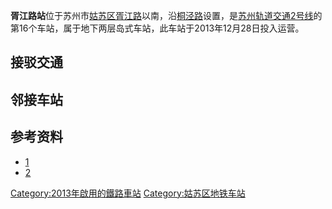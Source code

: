 {{Station Infobox
|name = 胥江路
|eng_name = Xujianglu
|linecolour = #{{苏州轨道交通颜色|2}}
|image = Suzhou (December 6, 2015) - 07.jpg
|structure = 地下车站
|country = {{PRC}}
|borough = [[江苏省|江苏省]][[苏州市|苏州市]][[姑苏区|姑苏区]][[吴门桥街道|吴门桥街道]]/[[沧浪街道|沧浪街道]]
|address = 桐泾南路与胥江路交叉口南侧地底
|line = {{苏州轨道交通路线标志|2|full}}
|platforms = 1个[[岛式站台|岛式站台]]
|exits = 3
|opened = 2013年12月28日
|first =
{{苏州轨道交通路线标志|2|short}}
: 往[[桑田岛站|桑田岛]]：6:05
: 往[[骑河站|骑河]]：5:52
|last = 
{{苏州轨道交通路线标志|2|short}}
: 周一至四往桑田岛：23:03
: 周五至日往桑田岛：23:42
: 周一至四往骑河：23:07
: 周五至日往骑河：23:25
}}

'''胥江路站'''位于苏州市[[姑苏区|姑苏区]][[胥江路|胥江路]]以南，沿[[桐泾路|桐泾路]]设置，是[[苏州轨道交通2号线|苏州轨道交通2号线]]的第16个车站，属于地下两层岛式车站，此车站于2013年12月28日投入运营。

==接驳交通==
{{苏州公交线路简单列表|station=胥江路（近1、3出口）|夜专3支|游5南|游5北|4|54|54高峰|88|305|312|312长|315|321|325|900南|900北|923|9001支|9005南|9005北}}
{{苏州公交线路简单列表|station=胥虹苑（近3出口）|39|305|318|935|9005南|9005北}}

==邻接车站==
{{s-rail-start}}
{{s-rail|title=SuzhouRT}}
{{s-line new|system=SuzhouRT|line=2|previous=劳动路|next=桐泾公园}}
{{s-end}}

==参考资料==
*[https://web.archive.org/web/20131203013110/http://news.163.com/13/1119/03/9E10UELO00014Q4P.html]
*[http://js.people.com.cn/html/2013/03/05/211628.html] {{Wayback|url=http://js.people.com.cn/html/2013/03/05/211628.html |date=20150101144513 }}

{{Szmetro-stub}}
{{苏州轨道交通2号线车站}}
[[Category:2013年啟用的鐵路車站|Category:2013年啟用的鐵路車站]]
[[Category:姑苏区地铁车站|Category:姑苏区地铁车站]]